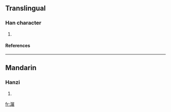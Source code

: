 ==Translingual==
===Han character===
{{Han char|rn=85|rad=水|as=12|sn=15|four=3716<sub>4</sub>|canj=水尸十日 (ESJA)}}
# {{defn|Han|sort=水12}}
====References====
{{Han ref|kx=0650.280|dkj=18286|dj=1061.090|hdz=31749.070|uh=6F73|ud=28531|bh=E2A2|bd=58018}}

----
==Mandarin==
===Hanzi===
{{cmn-hanzi|pin=[[tú]] (tu2)|wg=t'u<sup>2</sup>}}
# {{defn|Mandarin}}

[[fr:潳]]